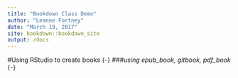 ```yaml
---
title: "Bookdown Class Demo"
author: "Leanne Fortney"
date: "March 19, 2017"
site: bookdown::bookdown_site
output: /docs
---
```


#Using RStudio to create books {-}
###*using epub_book, gitbook, pdf_book* {-}
